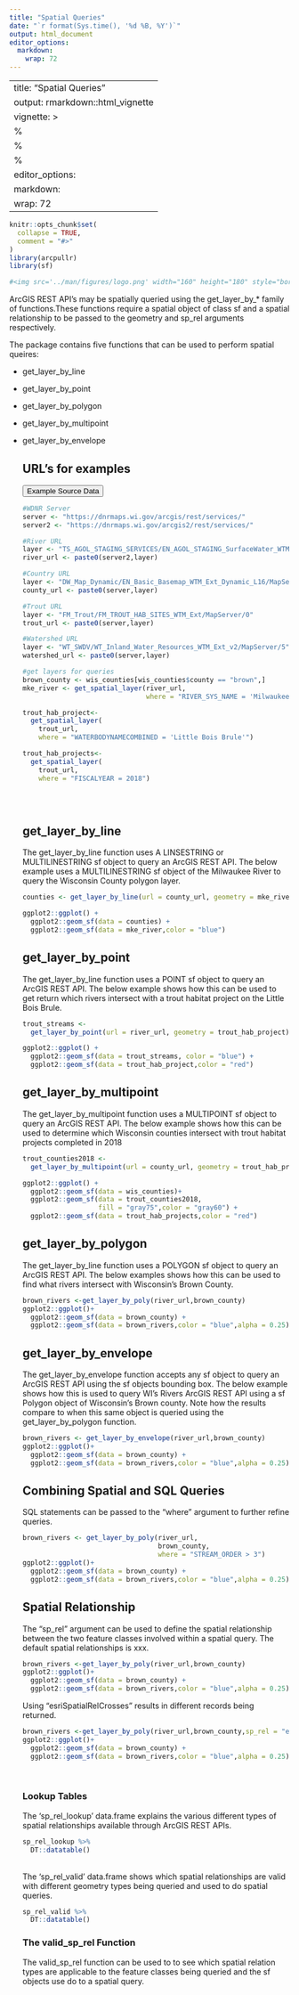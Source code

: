 ```yaml
---
title: "Spatial Queries"
date: "`r format(Sys.time(), '%d %B, %Y')`"
output: html_document
editor_options: 
  markdown: 
    wrap: 72
---
```


---
title: "Spatial Queries"
output: rmarkdown::html_vignette
vignette: >
  %\VignetteIndexEntry{Introduction to arcpullr}
  %\VignetteEncoding{UTF-8}
  %\VignetteEngine{knitr::rmarkdown}
editor_options: 
  markdown: 
    wrap: 72
---

```r
knitr::opts_chunk$set(
  collapse = TRUE,
  comment = "#>"
)
library(arcpullr)
library(sf)
```

```r
#<img src='../man/figures/logo.png' width="160" height="180" style="border: none" align="right"/>
```


ArcGIS REST API's may be spatially queried using the get_layer_by\_\* family of functions.These functions require a spatial object of class sf and a spatial relationship to be passed to the geometry and sp_rel arguments respectively.

The package contains five functions that can be used to perform
spatial queires:

<ul>

<li>

get_layer_by_line

<li>

get_layer_by_point

<li>

get_layer_by_polygon

<li>

get_layer_by_multipoint

<li>

get_layer_by_envelope

</u >

## URL's for examples 
<button class="btn btn-primary" data-toggle="collapse" data-target="#btn-data"> 
Example Source Data </button> 
<div id="btn-data" class="collapse"> 
```r
#WDNR Server
server <- "https://dnrmaps.wi.gov/arcgis/rest/services/"
server2 <- "https://dnrmaps.wi.gov/arcgis2/rest/services/"

#River URL
layer <- "TS_AGOL_STAGING_SERVICES/EN_AGOL_STAGING_SurfaceWater_WTM/MapServer/2"
river_url <- paste0(server2,layer)

#Country URL 
layer <- "DW_Map_Dynamic/EN_Basic_Basemap_WTM_Ext_Dynamic_L16/MapServer/3"
county_url <- paste0(server,layer)

#Trout URL 
layer <- "FM_Trout/FM_TROUT_HAB_SITES_WTM_Ext/MapServer/0"
trout_url <- paste0(server,layer)

#Watershed URL
layer <- "WT_SWDV/WT_Inland_Water_Resources_WTM_Ext_v2/MapServer/5"
watershed_url <- paste0(server,layer)

#get layers for queries
brown_county <- wis_counties[wis_counties$county == "brown",]
mke_river <- get_spatial_layer(river_url, 
                               where = "RIVER_SYS_NAME = 'Milwaukee River'")

trout_hab_project<- 
  get_spatial_layer(
    trout_url,
    where = "WATERBODYNAMECOMBINED = 'Little Bois Brule'")

trout_hab_projects<- 
  get_spatial_layer(
    trout_url,
    where = "FISCALYEAR = 2018")



```
</div>
<br>

## get_layer_by_line
The get_layer_by_line function uses A LINSESTRING or MULTILINESTRING sf object to query an ArcGIS REST API. The below example uses a MULTILINESTRING sf object of the Milwaukee River to query the Wisconsin County polygon layer. 
```r
counties <- get_layer_by_line(url = county_url, geometry = mke_river)

ggplot2::ggplot() + 
  ggplot2::geom_sf(data = counties) +
  ggplot2::geom_sf(data = mke_river,color = "blue")

```

## get_layer_by_point

The get_layer_by_line function uses a POINT sf object to query 
an ArcGIS REST API. The below example shows how this can be used to get return
which rivers intersect with a trout habitat project on the Little Bois Brule.

```r

trout_streams <-
  get_layer_by_point(url = river_url, geometry = trout_hab_project)

ggplot2::ggplot() +
  ggplot2::geom_sf(data = trout_streams, color = "blue") +
  ggplot2::geom_sf(data = trout_hab_project,color = "red") 


```

## get_layer_by_multipoint

The get_layer_by_multipoint function uses a MULTIPOINT sf object to query 
an ArcGIS REST API. The below example shows how this can be used to determine 
which Wisconsin counties intersect with trout habitat projects completed in 2018
```r
trout_counties2018 <-
  get_layer_by_multipoint(url = county_url, geometry = trout_hab_projects)

ggplot2::ggplot() +
  ggplot2::geom_sf(data = wis_counties)+
  ggplot2::geom_sf(data = trout_counties2018,
                   fill = "gray75",color = "gray60") +
  ggplot2::geom_sf(data = trout_hab_projects,color = "red") 
```

## get_layer_by_polygon
The get_layer_by_line function uses a POLYGON sf object to query 
an ArcGIS REST API. The below examples shows how this can be used to find
what rivers intersect with Wisconsin's Brown County.

```r
brown_rivers <-get_layer_by_poly(river_url,brown_county)
ggplot2::ggplot()+
  ggplot2::geom_sf(data = brown_county) +
  ggplot2::geom_sf(data = brown_rivers,color = "blue",alpha = 0.25)
```

## get_layer_by_envelope
The get_layer_by_envelope function accepts any sf object to query an
ArcGIS REST API using the sf objects bounding box.  The below example
shows how this is used to query WI's Rivers ArcGIS REST API using a  sf Polygon object 
of Wisconsin's Brown county. Note how the results compare
to when this same object is queried using the get_layer_by_polygon function. 
```r
brown_rivers <- get_layer_by_envelope(river_url,brown_county)
ggplot2::ggplot()+
  ggplot2::geom_sf(data = brown_county) +
  ggplot2::geom_sf(data = brown_rivers,color = "blue",alpha = 0.25)

```

## Combining Spatial and SQL Queries
SQL statements can be passed to the "where" argument
to further refine queries.

```r
brown_rivers <- get_layer_by_poly(river_url,
                                  brown_county,
                                  where = "STREAM_ORDER > 3")
ggplot2::ggplot()+
  ggplot2::geom_sf(data = brown_county) +
  ggplot2::geom_sf(data = brown_rivers,color = "blue",alpha = 0.25)
```

## Spatial Relationship

The "sp_rel" argument can be used to define the spatial relationship
between the two feature classes involved within a spatial query. The
default spatial relationships is xxx.

```r
brown_rivers <-get_layer_by_poly(river_url,brown_county)
ggplot2::ggplot()+
  ggplot2::geom_sf(data = brown_county) +
  ggplot2::geom_sf(data = brown_rivers,color = "blue",alpha = 0.25)

```

Using "esriSpatialRelCrosses" results in different records being
returned. 
```r
brown_rivers <-get_layer_by_poly(river_url,brown_county,sp_rel = "esriSpatialRelCrosses")
ggplot2::ggplot()+
  ggplot2::geom_sf(data = brown_county) +
  ggplot2::geom_sf(data = brown_rivers,color = "blue",alpha = 0.25)
```
<br>

### Lookup Tables
The 'sp_rel_lookup' data.frame explains the various different types of
spatial relationships available through ArcGIS REST APIs.

```r
sp_rel_lookup %>%
  DT::datatable()
```
<br>
The 'sp_rel_valid' data.frame shows which spatial relationships are
valid with different geometry types being queried and used to do spatial
queries.

```r
sp_rel_valid %>%
  DT::datatable()

```

### The valid_sp_rel Function 
The valid_sp_rel function can be used to to see which spatial relation
types are applicable to the feature classes being queried and the sf
objects use do to a spatial query.
